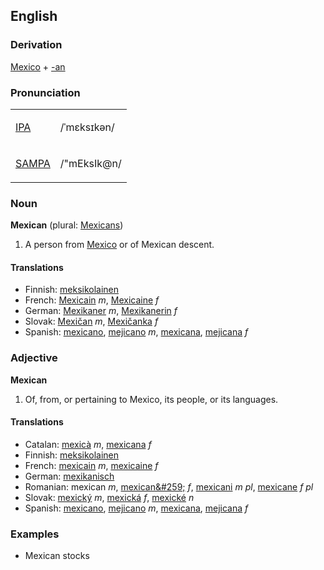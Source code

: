 ==English==
===Derivation===
[[Mexico]] + [[-an]]

===Pronunciation===
{| border=1 cellpadding=5
| [[w:IPA|IPA]] || /ˈmɛksɪkən/
|-
| [[w:SAMPA|SAMPA]] || /"mEksIk@n/
|}

===Noun===
'''Mexican''' (plural: [[Mexicans]])
#A person from [[Mexico]] or of Mexican descent.

====Translations====
*Finnish: [[meksikolainen]]
*French: [[Mexicain]] ''m'', [[Mexicaine]] ''f''
*German: [[Mexikaner]] ''m'', [[Mexikanerin]] ''f''
*Slovak: [[Mexičan]] ''m'', [[Mexičanka]] ''f''
*Spanish: [[mexicano]], [[mejicano]] ''m'', [[mexicana]], [[mejicana]] ''f''

===Adjective===
'''Mexican''' 
#Of, from, or pertaining to Mexico, its people, or its languages.

====Translations====
*Catalan: [[mexicà]] ''m'', [[mexicana]] ''f''
*Finnish: [[meksikolainen]]
*French: [[mexicain]] ''m'', [[mexicaine]] ''f''
*German: [[mexikanisch]]
*Romanian: mexican ''m'', [[mexican&#259;]] ''f'', [[mexicani]] ''m pl'', [[mexicane]] ''f pl''
*Slovak: [[mexický]] ''m'', [[mexická]] ''f'', [[mexické]] ''n''
*Spanish: [[mexicano]], [[mejicano]] ''m'', [[mexicana]], [[mejicana]] ''f''

===Examples===
*Mexican stocks